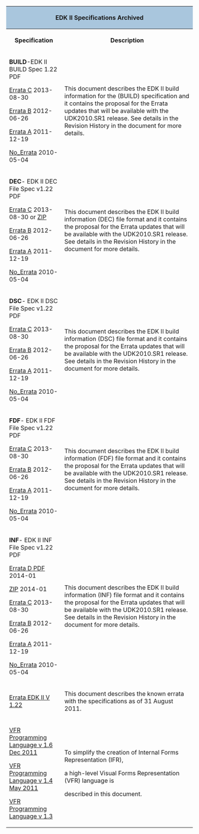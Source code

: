 <div class="t_projects">

<table>
<tr><th colspan="4" style="background-color:#a9c6dd">EDK II Specifications Archived
</th>

</tr>
<tr>
<th>Specification</th>
<th>Description</th>
</tr>
<tr>
 </tr>

<tr>
<td>
'''BUILD'''-EDK II BUILD Spec 1.22 PDF

[https://sourceforge.net/projects/edk2/files/Specifications/Build_Spec_v1.22_Errata_C.pdf/download  Errata C] 2013-08-30

[https://sourceforge.net/projects/edk2/files/Specifications/Build_Spec_v1.22_Errata_B.pdf/download  Errata B] 2012-06-26

[https://sourceforge.net/projects/edk2/files/Specifications/Build_Spec_1.22_Errata_A_Final.pdf/download  Errata A] 2011-12-19

[https://sourceforge.net/projects/edk2/files/Specifications/EDK_II_Build_v1_22.pdf/download No_Errata] 2010-05-04
</td>
<td>

This document describes the EDK II build information for the (BUILD) specification and it contains the proposal for the Errata updates that will be available with the UDK2010.SR1 release. See details in the Revision History in the document for more details. 

</td>
</tr>
<tr>
<td>
'''DEC'''- EDK II DEC File Spec v1.22 PDF


[https://sourceforge.net/projects/edk2/files/Specifications/DEC_Spec_1.22_Errata_C.pdf/download  Errata C] 2013-08-30
or
[http://sourceforge.net/projects/edk2/files/Specifications/DEC_Spec_v1.22_Errata_C.zip/download   ZIP]

[https://sourceforge.net/projects/edk2/files/Specifications/DEC_Spec_v1.22_Errata_B.pdf/download Errata B] 2012-06-26

[https://sourceforge.net/projects/edk2/files/Specifications/DEC_Spec_v1.22_Errata_A_Final.pdf/download  Errata A] 2011-12-19

[https://sourceforge.net/projects/edk2/files/Specifications/DEC_v1_22.pdf/download No_Errata]  2010-05-04


</td>
<td>

This document describes the EDK II build information (DEC) file format and it contains the proposal for the Errata updates that will be available with the UDK2010.SR1 release. See details in the Revision History in the document for more details.

</td>
</tr>


<tr>
<td>
'''DSC'''- EDK II DSC File Spec v1.22 PDF

[https://sourceforge.net/projects/edk2/files/Specifications/DSC_Spec_1.22_Errata_C.pdf/download  Errata C] 2013-08-30

[https://sourceforge.net/projects/edk2/files/Specifications/DSC_Spec_v1.22_Errata_B.pdf/download Errata B] 2012-06-26

[https://sourceforge.net/projects/edk2/files/Specifications/DSC_Spec_v1.22_Errata_A_Final.pdf/download  Errata A] 2011-12-19

[https://sourceforge.net/projects/edk2/files/Specifications/DSC_v1_22.pdf/download No_Errata] 2010-05-04

</td>
<td>

This document describes the EDK II build information (DSC) file format and it contains the proposal for the Errata updates that will be available with the UDK2010.SR1 release. See details in the Revision History in the document for more details.
</td>
</tr>



<tr>
<td>
'''FDF'''- EDK II FDF File Spec v1.22 PDF

[https://sourceforge.net/projects/edk2/files/Specifications/FDF_Spec_1.22_Errata_C.pdf/download   Errata C] 2013-08-30 

[https://sourceforge.net/projects/edk2/files/Specifications/FDF_Spec_v1.22_Errata_B.pdf/download  Errata B] 2012-06-26

[https://sourceforge.net/projects/edk2/files/Specifications/FDF_Spec_v1.22_Errata_A_Final.pdf/download  Errata A] 2011-12-19

[https://sourceforge.net/projects/edk2/files/Specifications/FDF_v1_22.pdf/download No_Errata] 2010-05-04
</td>
<td>

This document describes the EDK II build information (FDF) file format and it contains the proposal for the Errata updates that will be available with the UDK2010.SR1 release. See details in the Revision History in the document for more details.

</td>
</tr>



<tr>
<td>
'''INF'''- EDK II INF File Spec v1.22 PDF 


[http://sourceforge.net/projects/edk2/files/Specifications/INF_Spec_v1.22_Errata_D.pdf/download Errata D PDF] 2014-01

[http://sourceforge.net/projects/edk2/files/Specifications/INF_Spec_v1.22_Errata_D.zip/download ZIP] 2014-01



[https://sourceforge.net/projects/edk2/files/Specifications/INF_Spec_1.22_Errata_C.pdf/download Errata C] 2013-08-30

[https://sourceforge.net/projects/edk2/files/Specifications/INF_Spec_v1.22_Errata_B.pdf/download  Errata B] 2012-06-26
 
[https://sourceforge.net/projects/edk2/files/Specifications/INF_Spec_v1.22_Errata_A_Final.pdf/download  Errata A] 2011-12-19

[https://sourceforge.net/projects/edk2/files/Specifications/INF_v1_22.pdf/download No_Errata] 2010-05-04

</td>
<td>

This document describes the EDK II build information (INF) file format and it contains the proposal for the Errata updates that will be available with the UDK2010.SR1 release. See details in the Revision History in the document for more details.
</td>

</tr>





<tr>
<td>
[https://sourceforge.net/projects/edk2/files/Specifications/Errata_v1.22.pdf/download Errata EDK II V 1.22]
</td>
<td>
This document describes the known errata with the specifications as of 31 August 2011.
</td>
</tr>




<tr>
<td>

[https://sourceforge.net/projects/edk2/files/Specifications/VFR_1_6.pdf/download VFR Programming Language v 1.6 Dec 2011]

[https://sourceforge.net/projects/edk2/files/Specifications/VFR1_4_May_03_11.pdf/download VFR Programming Language v 1.4 May 2011]

[https://sourceforge.net/projects/edk2/files/Specifications/VFR_1_3.pdf/download VFR Programming Language v 1.3]
</td>
<td>
To simplify the creation of Internal Forms Representation (IFR), 

a high-level Visual Forms Representation (VFR) language is

described in this document.</td>
</tr>




</table>
<!-- [[Category:EDKII]] -->
<!-- [[Category:Documents]] -->